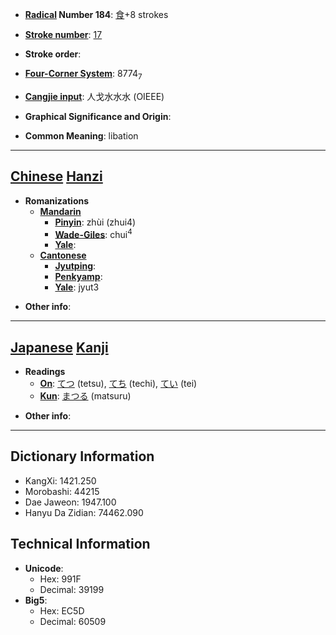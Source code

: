 * '''[[Wiktionary:Chinese radical index| Radical]] Number 184''': [[Wiktionary:Chinese radical index 食|食]]+8 strokes

* '''[[Wiktionary:Chinese total strokes index|Stroke number]]''': [[Wiktionary:Chinese total strokes index 17|17]]

* '''Stroke order''': 

* '''[[Wiktionary:Chinese four corner index|Four-Corner System]]''': 8774<sub>7</sub>

* '''[[Wiktionary:Chinese Cangjie index|Cangjie input]]''': 人戈水水水 (OIEEE)

* '''Graphical Significance and Origin''': 

* '''Common Meaning''': libation

----

== [[Chinese]] [[Hanzi]] ==

* '''Romanizations'''
** '''[[Mandarin]]'''
*** '''[[Pinyin]]''': zhùi (zhui4)
*** '''[[Wade-Giles]]''': chui<sup>4</sup>
*** '''[[Yale]]''': 
** '''[[Cantonese]]'''
*** '''[[Jyutping]]''':
*** '''[[Penkyamp]]''': 
*** '''[[Yale]]''': jyut3

* '''Other info''': 

----

== [[Japanese]] [[Kanji]] ==

* '''Readings'''
** '''[[On]]''': [[てつ]] (tetsu), [[てち]] (techi), [[てい]] (tei)
** '''[[Kun]]''': [[まつる]] (matsuru)

* '''Other info''':  

----

== Dictionary Information ==

* KangXi: 1421.250
* Morobashi: 44215
* Dae Jaweon: 1947.100
* Hanyu Da Zidian: 74462.090

== Technical Information ==

* '''Unicode''':
** Hex: 991F
** Decimal: 39199
* '''Big5''':
** Hex: EC5D
** Decimal: 60509